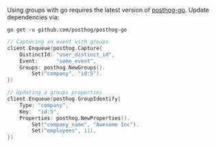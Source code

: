 Using groups with go requires the latest version of [posthog-go](/docs/integrate/server/go). Update dependencies via:

```shell
go get -u github.com/posthog/posthog-go
```


```go
// Capturing an event with groups
client.Enqueue(posthog.Capture{
    DistinctId: "user_distinct_id",
    Event:      "some_event",
    Groups: posthog.NewGroups().
        Set("company", "id:5").
})

// Updating a groups properties
client.Enqueue(posthog.GroupIdentify{
    Type: "company",
    Key:  "id:5",
    Properties: posthog.NewProperties().
        Set("company_name", "Awesome Inc").
        Set("employees", 11),
})
```
